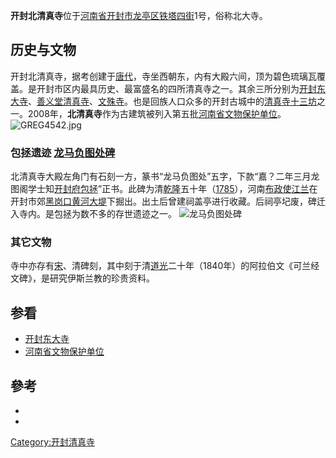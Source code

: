 {{文物保护单位
| 级别 = 省级
| 省区市 = 河南省
| 名称 = 北清真寺
| 图片 = [[File:GREG4537.jpg|220px]]
| 编号 = 5-83
| 分类 = 古建筑
| 时代 = [[清朝|清]]
| 所在 = [[河南省|河南省]][[开封市|开封市]]
| 登录 = 2008年
}}

'''开封北清真寺'''位于[[河南省|河南省]][[开封市|开封市]][[龙亭区|龙亭区]][[铁塔四街|铁塔四街]]1号，俗称北大寺。

==历史与文物==
开封北清真寺，据考创建于[[唐代|唐代]]，寺坐西朝东，内有大殿六间，顶为碧色琉璃瓦覆盖。是开封市区内最具历史、最富盛名的四所清真寺之一。其余三所分别为[[开封东大寺|开封东大寺]]、[[善义堂清真寺|善义堂清真寺]]、[[文殊寺|文殊寺]]。也是回族人口众多的开封古城中的[[开封清真十三坊|清真寺十三坊]]之一。2008年，'''北清真寺'''作为古建筑被列入第五批[[河南省文物保护单位|河南省文物保护单位]]。
[[File:GREG4542.jpg|thumb]]

===包拯遗迹 [[龙马负图处碑|龙马负图处碑]]===
北清真寺大殿左角门有石刻一方，篆书“龙马负图处”五字，下款“嘉？二年三月龙图阁学士知[[开封府|开封府]][[包拯|包拯]]”正书。此碑为清[[乾隆|乾隆]]五十年（[[1785|1785]]），河南[[布政使|布政使]][[江兰|江兰]]在开封市郊[[黑岗口|黑岗口]][[黄河大堤|黄河大堤]]下掘出。出土后曾建祠盖亭进行收藏。后祠亭圮废，碑迁入寺内。是包拯为数不多的存世遗迹之一。
[[File:GREG4544.jpg|[[龙马负图处碑]]]]

===其它文物===
寺中亦存有[[宋朝|宋]]、清碑刻，其中刻于清[[道光|道光]]二十年（1840年）的阿拉伯文《可兰经文碑》，是研究伊斯兰教的珍贵资料。

==参看==
*[[开封东大寺|开封东大寺]]
*[[河南省文物保护单位|河南省文物保护单位]]
== 參考 ==
*{{cite web | language =  | publisher = 开封市博物馆 | title = 包公与开封府 | url = http://www.kfbwg.com/Article/ShowInfo.asp?ID=5919 | author =  | date =  | accessdate = 2009年12月4日 | archive-url = https://web.archive.org/web/20100221040528/http://www.kfbwg.com/Article/ShowInfo.asp?ID=5919 | archive-date = 2010年2月21日 | dead-url = yes }}
*{{cite web| language =| publisher =中国历史文化名城大辞典—开封| title =开封的名胜| url =http://www.kfsy.cn/n138c15.shtml| author =| date =2004| accessdate =| archive-date =2009-12-23| archive-url =https://web.archive.org/web/20091223190716/http://www.kfsy.cn/n138c15.shtml| dead-url =yes}}

{{开封市境内的河南省文物保护单位}}

[[Category:开封清真寺|Category:开封清真寺]]